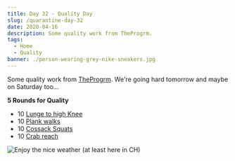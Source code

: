 ```yaml
---
title: Day 32 - Quality Day
slug: /quarantine-day-32
date: 2020-04-16
description: Some quality work from TheProgrm.
tags:
  - Home
  - Quality
banner: ./person-wearing-grey-nike-sneakers.jpg
---
```


Some quality work from [TheProgrm](https://theprogrm.com/). We're going hard tomorrow and maybe on Saturday too...

**5 Rounds for Quality**
* 10 [Lunge to high Knee](https://www.youtube.com/watch?v=ArOE8ygXfc4)
* 10 [Plank walks](https://www.youtube.com/watch?v=32rFabJK9dQ)
* 10 [Cossack Squats](https://www.youtube.com/watch?v=tpczTeSkHz0)
* 10 [Crab reach](https://www.youtube.com/watch?v=SmYtDZHhk_U)

![Enjoy the nice weather (at least here in CH)](./person-wearing-grey-nike-sneakers.jpg)
